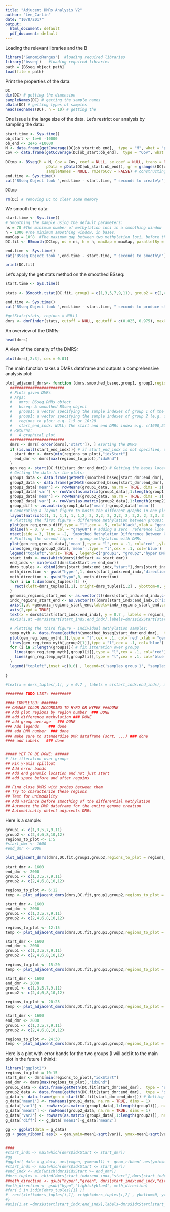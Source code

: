 ```yaml
---
title: "Adjucent DMRs Analysis V2"
author: "Lee_Carlin"
date: "10/8/2017"
output:
  html_document: default
  pdf_document: default
---
```


Loading the relevant libraries and the B
```r
library('GenomicRanges')  #loading required libraries
library('bsseq')   #loading required libraries
path = [BSseq object path]
load(file = path) 
```
Print the properties of the data:
```r
DC
dim(DC) # getting the dimension 
sampleNames(DC) # getting the sample names
pData(DC) # getting types of samples
head(seqnames(DC), n = 10) # getting the 
```

One issue is the large size of the data. Let's restrict our analysis by sampling the data:
```r
start.time <- Sys.time()
ob_start <- 1e+6 -10000
ob_end <- 2e+6 +10000
M <- data.frame(getCoverage(DC[ob_start:ob_end],  type = "M", what = "perBase")) # Retrieving the Methylation Readouts
Cov <- data.frame(getCoverage(DC[ob_start:ob_end],  type = "Cov", what = "perBase")) # Retrieving the Coverage Readouts

DCtmp <- BSseq(M = M, Cov = Cov, coef = NULL, se.coef = NULL, trans = NULL, parameters = NULL, 
                  pData = pData(DC[ob_start:ob_end]), gr = granges(DC[ob_start:ob_end]), pos = start(DC[ob_start:ob_end]), chr = NULL, 
                  sampleNames = NULL, rmZeroCov = FALSE) # constructing the BSseq object
end.time <- Sys.time()
cat("BSseq Object took ",end.time - start.time, " seconds to create\n") 

DCtmp

rm(DC) # removing DC to clear some memory
```
We smooth the data:
```r
start.time <- Sys.time()
# Smoothing the sample using the default parameters:
ns = 70 #The minimum number of methylation loci in a smoothing window
h = 1000 #The minimum smoothing window, in bases.
maxGap = 10^8  #The maximum gap between two methylation loci, before the smoothing is broken across the gap. The default smoothes each chromosome separately.
DC.fit <- BSmooth(DCtmp, ns = ns, h = h, maxGap = maxGap, parallelBy = "sample", mc.preschedule = FALSE, mc.cores = 2, keep.se = FALSE, verbose = TRUE)

end.time <- Sys.time()
cat("BSseq Object took ",end.time - start.time, " seconds to smooth\n") 

print(DC.fit)
```
Let's apply the get stats method on the smoothed BSseq:
```r
start.time <- Sys.time()

stats <- BSmooth.tstat(DC.fit, group1 = c(1,3,5,7,9,11), group2 = c(2,4,6,8,10,12), estimate.var = "same", local.correct = TRUE, maxGap = NULL, qSd = 0.75, k = 101, mc.cores = 1, verbose = TRUE)

end.time <- Sys.time()
cat("BSseq Object took ",end.time - start.time, " seconds to produce stats") 

#getStats(stats, regions = NULL)
dmrs <- dmrFinder(stats, cutoff = NULL, qcutoff = c(0.025, 0.975), maxGap=300, stat = "tstat.corrected", verbose = TRUE)
```
An overview of the DMRs:
```r
head(dmrs)
```


A view of the density of the DMRS:
```r
plot(dmrs[,2:3], cex = 0.01)
```
The main function takes a DMRs dataframe and outputs a comprehensive analysis plot:
```r
plot_adjacent_dmrs<- function (dmrs,smoothed_bsseq,group1, group2,regions_to_plot = 1:3 , start_end_indx = NULL) {
  ########################
  # Plots given DMRs 
  # Args:
  #   dmrs: BSseq DMRs object
  #   bsseq: A smoothed BSseq object 
  #   group1: a vector specifying the sample indexes of group 1 of the BSseq object (e.g. c(1,3,5,7,9,11) )
  #   group1: a vector specifying the sample indexes of group 2 (e.g. c(2,4,6,8,10,12) )
  #   regions_to_plot: e.g. 1:5 or 10:20
  #   start_end_indx: NULL; The start and end DMRs index e.g. c(1600,2000)
  # Returns:
  #   A graphical plot
  ########################
  dmrs <- dmrs[ order(dmrs[,'start']), ] #sorting the DMRS
  if (is.null(start_end_indx)){ # if start_end_indx is not specified, uses regions_to_plot as default:
    start_dmr <- dmrs[min(regions_to_plot),"idxStart"]
    end_dmr <- dmrs[max(regions_to_plot),"idxEnd"]
  }
  gen_reg <- start(DC.fit[start_dmr:end_dmr]) # Getting the bases locations based on the parameters
  # Getting the data for the plots:
  group1_data <- data.frame(getMeth(smoothed_bsseq[start_dmr:end_dmr],  type = "smooth", what = "perBase" , confint = FALSE, alpha = 0.95))[group1]
  group2_data <- data.frame(getMeth(smoothed_bsseq[start_dmr:end_dmr],  type = "smooth", what = "perBase" , confint = FALSE, alpha = 0.95))[group2]
  group1_data['mean'] <- rowMeans(group1_data, na.rm = TRUE, dims = 1)
  group1_data['var'] <- rowVars(as.matrix(group1_data[,1:length(group1)]), na.rm = TRUE, dims = 1)
  group2_data['mean'] <- rowMeans(group2_data, na.rm = TRUE, dims = 1)
  group2_data['var'] <- rowVars(as.matrix(group2_data[,1:length(group2)]), na.rm = TRUE, dims = 1)
  group_diff <- as.matrix(group1_data['mean']-group2_data['mean'])
  # Generating a layout figure to hosts the different graphs in one plot:
  layout(matrix(c(1, 1, 1,1, 1, 1,2, 2, 2,2, 2, 2,2, 2, 2,2, 2, 2,3, 3, 3,3, 3, 3), nrow=8, byrow=TRUE))
  # Plotting the first figure - difference methylation between groups:
  plot(gen_reg,group_diff,type = "l",cex = .5, col='black',xlab = "genomic base", ylab="methylation difference")
  abline(h = 0, v = 0, col = "gray60") # adding a zero  reference line
  mtext(side = 3, line = -2, 'Smoothed Methylation Difference Between Groups')
  # Plotting the second figure - group methylation with DMRs
  plot(gen_reg,group1_data[,'mean'],type = "l",cex = .1, col='red' ,ylab = "methylation",xlab = "genomic base / index base", main = "Group Average Methylation with Adjacent DMRs")
  lines(gen_reg,group2_data[,'mean'],type = "l",cex = .1, col='blue')
  legend("topleft",horiz= TRUE , legend=c('group1', "group2","hyper DMR","hypo DMR"), lty=c(1,1,1,1), pch=c(NA, NA,NA, NA), col=c("red", "blue","#FFCC33","#00CC33"),lwd = c(1,1,4,4),bty = 'n')
  start_indx <- max(which(dmrs$idxStart <= start_dmr)) 
  end_indx <- min(which(dmrs$idxStart >= end_dmr))
  dmrs_tuples <- cbind(dmrs[start_indx:end_indx,"start"],dmrs[start_indx:end_indx,"end"])
  meth_direction <- gsub("hyper",1, dmrs[start_indx:end_indx,"direction"])  
  meth_direction <- gsub("hypo",0, meth_direction)  
  for( i in 1:dim(dmrs_tuples)[1] ){
    rect(xleft=dmrs_tuples[i,1], xright=dmrs_tuples[i,2] , ybottom=0, ytop=1.2, density=NULL, col=rgb(red= meth_direction[i],green = 0.8, blue = 0.2,alpha = 0.2)) #,border = NA
  }
  genomic_regions_start_end <- as.vector(t((dmrs[start_indx:end_indx,c("start","end")])))
  indx_regions_start_end <- as.vector(t((dmrs[start_indx:end_indx,c("idxStart","idxEnd")])))
  axis(1,at =genomic_regions_start_end,labels=indx_regions_start_end,cex = 0.5,line=2,col="red",col.ticks="black",col.axis="black",las=2,ps = 0.1)
  axis(2,xpd = TRUE)
  text(x = dmrs$start[start_indx:end_indx], y = 0.7 , labels = regions_to_plot, adj = NULL, pos = 4, offset = 0, vfont = NULL, cex = 1.3, col = "black", font = NULL)
  #axis(1,at =dmrs$start[start_indx:end_indx],labels=dmrs$idxStart[start_indx:end_indx],cex = 1,line=2,col="red",col.ticks="black",col.axis="black",las=2,ps = 0.1)  

  # Plotting the third figure - individual methylation samples:  
  temp_myth <- data.frame(getMeth(smoothed_bsseq[start_dmr:end_dmr],  type = "smooth", what = "perBase" , confint = FALSE, alpha = 0.95))
  plot(gen_reg,temp_myth[,1],type = "l",cex = .1, col='red',xlab = "genomic base" ,ylab = "methylation", main = "Adjacent DMRs")
  lines(gen_reg,temp_myth[,group2[1]],type = "l",cex = .1, col='blue')
  for (i in 2:length(group1)){ # fix itteration over groups
    lines(gen_reg,temp_myth[,group1[i]],type = "l",cex = .1, col='red')
    lines(gen_reg,temp_myth[,group2[i]],type = "l",cex = .1, col='blue')
  }
  legend("topleft",inset =c(0,0) , legend=c('samples group 1', "samples group 2"), lty=c(1,1), pch=c(NA, NA), col=c("red", "blue"),bty = 'n')

}

#text(x = dmrs_tuples[,1], y = 0.7 , labels = c(start_indx:end_indx), adj = NULL, pos = NULL, offset = 0, vfont = NULL, cex = 0.1, col = meth_direction, font = NULL)

######## TODO LIST: #########

#### COMPLETED: #######
## CHANGE COLOR ACCORDING TO HYPO OR HYPER ###DONE
## Add plot regions by region number  ### DONE
## add difference methylation ### DONE
## add group average   ### DONE
### Add legends    ### done
### add DMR number  ### done
### make sure to standerdize DMR dataframe (sort, ...) ### done
#### add labels   ### done


##### YET TO BE DONE: ######
# fix itteration over groups
## Fix y-axis spillout
## Add error bands
## Add end genomic location and not just start
## add space before and after regoins

## Find close DMRS with probes between them
## Try to characterize these regions
## Test for unimodality
## Add variance before smoothing of the differential methylation
## Automate the DMR dataframe for the entire genome creation
## Automatically detect adjucents DMRs
```
Here is a sample: 
```r
group1 <- c(1,3,5,7,9,11)
group2 <- c(2,4,6,8,10,12)
regions_to_plot <- 1:5
#start_dmr <- 1600 
#end_dmr <- 2000

plot_adjacent_dmrs(dmrs,DC.fit,group1,group2,regions_to_plot = regions_to_plot, start_end_indx = NULL )
```



```r
start_dmr <- 1600
end_dmr <- 2000
group1 <- c(1,3,5,7,9,11)
group2 <- c(2,4,6,8,10,12)

regions_to_plot <- 6:12
temp <- plot_adjacent_dmrs(dmrs,DC.fit,group1,group2,regions_to_plot = regions_to_plot, start_end_indx = NULL )
```
```r
start_dmr <- 1600
end_dmr <- 2000
group1 <- c(1,3,5,7,9,11)
group2 <- c(2,4,6,8,10,12)

regions_to_plot <- 12:15
temp <- plot_adjacent_dmrs(dmrs,DC.fit,group1,group2,regions_to_plot = regions_to_plot, start_end_indx = NULL )
```
```r
start_dmr <- 1600
end_dmr <- 2000
group1 <- c(1,3,5,7,9,11)
group2 <- c(2,4,6,8,10,12)

regions_to_plot <- 15:20
temp <- plot_adjacent_dmrs(dmrs,DC.fit,group1,group2,regions_to_plot = regions_to_plot, start_end_indx = NULL )
```
```r
start_dmr <- 1600
end_dmr <- 2000
group1 <- c(1,3,5,7,9,11)
group2 <- c(2,4,6,8,10,12)

regions_to_plot <- 20:25
temp <- plot_adjacent_dmrs(dmrs,DC.fit,group1,group2,regions_to_plot = regions_to_plot, start_end_indx = NULL )
```
```r
start_dmr <- 1600
end_dmr <- 2000
group1 <- c(1,3,5,7,9,11)
group2 <- c(2,4,6,8,10,12)

regions_to_plot <- 24:30
temp <- plot_adjacent_dmrs(dmrs,DC.fit,group1,group2,regions_to_plot = regions_to_plot, start_end_indx = NULL )
```


Here is a plot with error bands for the two groups (I will add it to the main plot in the future I think):
```r
library("ggplot2")
regions_to_plot = 10:15
start_dmr <- dmrs[min(regions_to_plot),"idxStart"]
end_dmr <- dmrs[max(regions_to_plot),"idxEnd"]
group1_data <- data.frame(getMeth(DC.fit[start_dmr:end_dmr],  type = "smooth", what = "perBase" , confint = FALSE, alpha = 0.95))[group1]
group2_data <- data.frame(getMeth(DC.fit[start_dmr:end_dmr],  type = "smooth", what = "perBase" , confint = FALSE, alpha = 0.95))[group2]
g_data <- data.frame(gen = start(DC.fit[start_dmr:end_dmr])) # Getting the bases locations based on the parameters
g_data['mean1'] <- rowMeans(group1_data, na.rm = TRUE, dims = 1)
g_data['var1'] <- rowVars(as.matrix(group1_data[,1:length(group1)]), na.rm = TRUE, dims = 1)
g_data['mean2'] <- rowMeans(group2_data, na.rm = TRUE, dims = 1)
g_data['var2'] <- rowVars(as.matrix(group2_data[,1:length(group2)]), na.rm = TRUE, dims = 1)
g_data['diff'] <- g_data['mean1']-g_data['mean2']

gg <- ggplot(data = g_data)
gg + geom_ribbon( aes(x = gen,ymin=mean1-sqrt(var1), ymax=mean1+sqrt(var1),fill = 'red', alpha = 100))+  geom_ribbon( aes(x = gen,ymin=mean2-sqrt(var2), ymax=mean2+sqrt(var2),fill = 'blue', alpha = 100)) + geom_line(aes(x=gen, y=mean1, col = 'red')) + geom_line(aes(x=gen, y=mean2, col = 'blue')) 


####                                                                                               
#start_indx <- max(which(dmrs$idxStart <= start_dmr)) 
#gg
#ggplot( data = g_data, aes(x=gen, y=mean1)) +  geom_ribbon( aes(ymin=mean1-sqrt(var1), ymax=mean1+sqrt(var1)))+ geom_line()+  geom_ribbon( aes(ymin=mean2-sqrt(var2)
#start_indx <- max(which(dmrs$idxStart <= start_dmr)) 
#end_indx <- min(which(dmrs$idxStart >= end_dmr))
#dmrs_tuples <- cbind(dmrs[start_indx:end_indx,"start"],dmrs[start_indx:end_indx,"end"])
##meth_direction <- gsub("hyper","green", dmrs[start_indx:end_indx,"direction"])  
#meth_direction <- gsub("hypo","lightskyblue4", meth_direction)  
#for( i in 1:dim(dmrs_tuples)[1] ){
#  rect(xleft=dmrs_tuples[i,1], xright=dmrs_tuples[i,2] , ybottom=0, ytop=1.2, density=30, col=meth_direction[i])
#}
#axis(1,at =dmrs$start[start_indx:end_indx],labels=dmrs$idxStart[start_indx:end_indx],cex = 1,line=2,col="red",col.ticks="black",col.axis="black",las=2,ps = 0.1)  
```
